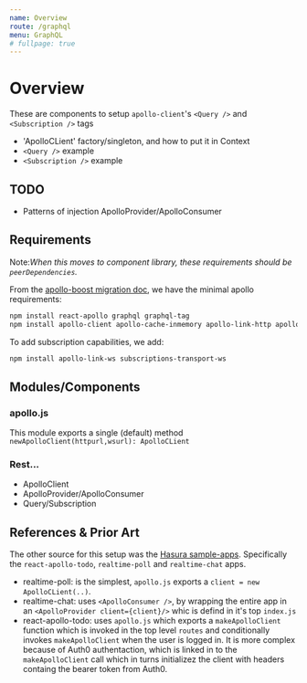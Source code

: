 ```yaml
---
name: Overview
route: /graphql
menu: GraphQL
# fullpage: true
---
```



# Overview

These are components to setup `apollo-client`'s `<Query />` and `<Subscription />` tags

- 'ApolloCLient' factory/singleton, and how to put it in Context
- `<Query />` example
- `<Subscription />` example

## TODO

- Patterns of injection ApolloProvider/ApolloConsumer

## Requirements

Note:_When this moves to component library, these requirements should be `peerDependencies`._

From the [apollo-boost migration doc](https://www.apollographql.com/docs/react/advanced/boost-migration.html),
we have the minimal apollo requirements:

```bash
npm install react-apollo graphql graphql-tag
npm install apollo-client apollo-cache-inmemory apollo-link-http apollo-link-error apollo-link
```

To add subscription capabilities, we add:

```bash
npm install apollo-link-ws subscriptions-transport-ws
```

## Modules/Components

### apollo.js

This module exports a single (default) method `newApolloClient(httpurl,wsurl): ApolloCLient`

### Rest...

- ApolloClient
- ApolloProvider/ApolloConsumer
- Query/Subscription

## References & Prior Art

The other source for this setup was the [Hasura sample-apps](https://github.com/hasura/graphql-engine/tree/master/community/sample-apps).
Specifically the `react-apollo-todo`, `realtime-poll` and `realtime-chat` apps.

- realtime-poll: is the simplest, `apollo.js` exports a `client = new ApolloCLient(..)`.
- realtime-chat: uses `<ApolloConsumer />`, by wrapping the entire app in an `<ApolloProvider client={client}/>` whic is defind in it's top `index.js`
- react-apollo-todo: uses `apollo.js` which exports a `makeApolloClient` function which is invoked in the top level `routes` and conditionally invokes `makeApolloClient` when the user is logged in. It is more complex because of Auth0 authentaction, which is linked in to the `makeApolloClient` call which in turns initializez the client with headers containg the bearer token from Auth0.

